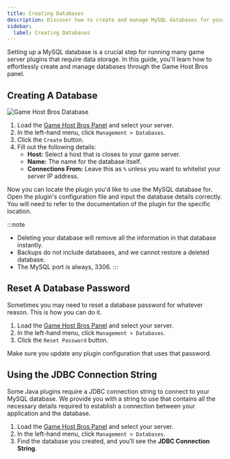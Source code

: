 ```yaml
---
title: Creating Databases
description: Discover how to create and manage MySQL databases for your game server in just a few easy steps using the Game Host Bros panel. Perfect for plugin data storage.
sidebar:
  label: Creating Databases
---
```


Setting up a MySQL database is a crucial step for running many game server plugins that require data storage. In this guide, you'll learn how to effortlessly create and manage databases through the Game Host Bros panel.

## Creating A Database
![Game Host Bros Database](../../../assets/guide-images/databases.png)
<Steps>
1. Load the [Game Host Bros Panel](https://panel.gamehostbros.com/) and select your server.
2. In the left-hand menu, click `Management > Databases`.
3. Click the `Create` button.
4. Fill out the following details:
   - **Host:** Select a host that is closes to your game server.
   - **Name:** The name for the database itself.
   - **Connections From:** Leave this as `%` unless you want to whitelist your server IP address.
</Steps>
Now you can locate the plugin you'd like to use the MySQL database for. Open the plugin's configuration file and input the database details correctly. You will need to refer to the documentation of the plugin for the specific location.

:::note
- Deleting your database will remove all the information in that database instantly.
- Backups do not include databases, and we cannot restore a deleted database.
- The MySQL port is always, 3306.
:::

## Reset A Database Password
Sometimes you may need to reset a database password for whatever reason. This is how you can do it.
<Steps>
1. Load the [Game Host Bros Panel](https://panel.gamehostbros.com/) and select your server.
2. In the left-hand menu, click `Management > Databases`.
3. Click the `Reset Password` button.
</Steps>
Make sure you update any plugin configuration that uses that password.

## Using the JDBC Connection String
Some Java plugins require a JDBC connection string to connect to your MySQL database. We provide you with a string to use that contains all the necessary details required to establish a connection between your application and the database.
<Steps>
1. Load the [Game Host Bros Panel](https://panel.gamehostbros.com/) and select your server.
2. In the left-hand menu, click `Management > Databases`.
3. Find the database you created, and you’ll see the **JDBC Connection String**.
</Steps>

